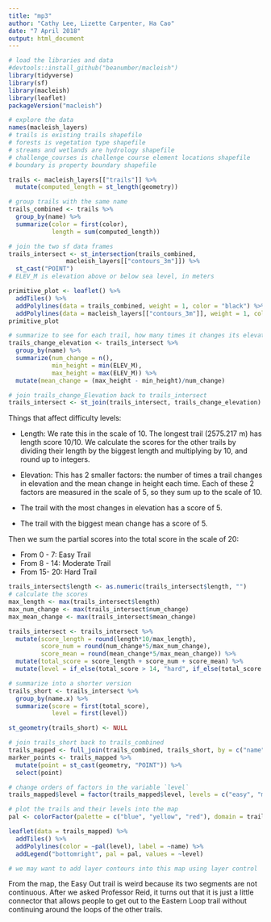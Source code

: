 ```yaml
---
title: "mp3"
author: "Cathy Lee, Lizette Carpenter, Ha Cao"
date: "7 April 2018"
output: html_document
---
```


```r
# load the libraries and data
#devtools::install_github("beanumber/macleish")
library(tidyverse)
library(sf)
library(macleish)
library(leaflet)
packageVersion("macleish")
```

```r
# explore the data
names(macleish_layers)
# trails is existing trails shapefile
# forests is vegetation type shapefile
# streams and wetlands are hydrology shapefile
# challenge_courses is challenge course element locations shapefile
# boundary is property boundary shapefile
```

```r
trails <- macleish_layers[["trails"]] %>%
  mutate(computed_length = st_length(geometry))
```

```r
# group trails with the same name
trails_combined <- trails %>%
  group_by(name) %>%
  summarize(color = first(color),
            length = sum(computed_length))
```

```r
# join the two sf data frames
trails_intersect <- st_intersection(trails_combined,
                macleish_layers[["contours_3m"]]) %>%
  st_cast("POINT") 
# ELEV_M is elevation above or below sea level, in meters
```

```r
primitive_plot <- leaflet() %>%
  addTiles() %>%
  addPolylines(data = trails_combined, weight = 1, color = "black") %>%
  addPolylines(data = macleish_layers[["contours_3m"]], weight = 1, color = "red")
primitive_plot 
```

```r
# summarize to see for each trail, how many times it changes its elevation, what is the highest/lowest contour, and what is the mean change in height
trails_change_elevation <- trails_intersect %>%
  group_by(name) %>%
  summarize(num_change = n(),
            min_height = min(ELEV_M),
            max_height = max(ELEV_M)) %>%
  mutate(mean_change = (max_height - min_height)/num_change)
```

```r
# join trails_change_Elevation back to trails_intersect
trails_intersect <- st_join(trails_intersect, trails_change_elevation)
```

Things that affect difficulty levels:

* Length: We rate this in the scale of 10. The longest trail (2575.217 m) has length score 10/10. We calculate the scores for the other trails by dividing their length by the biggest length and multiplying by 10, and round up to integers. 

* Elevation: This has 2 smaller factors: the number of times a trail changes in elevation and the mean change in height each time. Each of these 2 factors are measured in the scale of 5, so they sum up to the scale of 10. 

- The trail with the most changes in elevation has a score of 5.

- The trail with the biggest mean change has a score of 5. 

Then we sum the partial scores into the total score in the scale of 20:

- From 0 - 7: Easy Trail
- From 8 - 14: Moderate Trail
- From 15- 20: Hard Trail

```r
trails_intersect$length <- as.numeric(trails_intersect$length, "")
# calculate the scores
max_length <- max(trails_intersect$length)
max_num_change <- max(trails_intersect$num_change)
max_mean_change <- max(trails_intersect$mean_change)

trails_intersect <- trails_intersect %>%
  mutate(score_length = round(length*10/max_length),
         score_num = round(num_change*5/max_num_change),
         score_mean = round(mean_change*5/max_mean_change)) %>%
  mutate(total_score = score_length + score_num + score_mean) %>%
  mutate(level = if_else(total_score > 14, "hard", if_else(total_score > 7, "moderate", "easy"))) 
```

```r
# summarize into a shorter version
trails_short <- trails_intersect %>%
  group_by(name.x) %>%
  summarize(score = first(total_score),
            level = first(level))

st_geometry(trails_short) <- NULL

# join trails_short back to trails_combined
trails_mapped <- full_join(trails_combined, trails_short, by = c("name" = "name.x")) 
marker_points <- trails_mapped %>%
  mutate(point = st_cast(geometry, "POINT")) %>%
  select(point)
```

```r
# change orders of factors in the variable `level`
trails_mapped$level = factor(trails_mapped$level, levels = c("easy", "moderate", "hard"))

# plot the trails and their levels into the map
pal <- colorFactor(palette = c("blue", "yellow", "red"), domain = trails_mapped$level)

leaflet(data = trails_mapped) %>%
  addTiles() %>%
  addPolylines(color = ~pal(level), label = ~name) %>%
  addLegend("bottomright", pal = pal, values = ~level)

# we may want to add layer contours into this map using layer control
```

From the map, the Easy Out trail is weird because its two segments are not continuous. After we asked Professor Reid, it turns out that it is just a little connector that allows people to get out to the Eastern Loop trail without continuing around the loops of the other trails. 